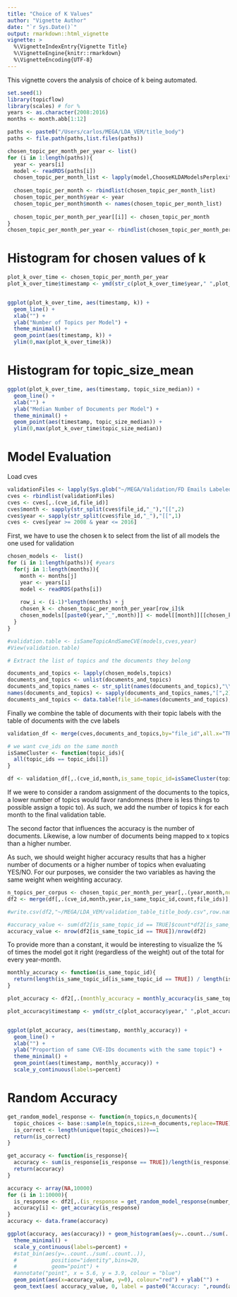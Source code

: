 ```yaml
---
title: "Choice of K Values"
author: "Vignette Author"
date: "`r Sys.Date()`"
output: rmarkdown::html_vignette
vignette: >
  %\VignetteIndexEntry{Vignette Title}
  %\VignetteEngine{knitr::rmarkdown}
  %\VignetteEncoding{UTF-8}
---
```


This vignette covers the analysis of choice of k being automated. 

```r
set.seed(1)
library(topicflow)
library(scales) # for % 
years <- as.character(2008:2016)
months <- month.abb[1:12]
```


```r
paths <- paste0("/Users/carlos/MEGA/LDA_VEM/title_body")
paths <- file.path(paths,list.files(paths))

chosen_topic_per_month_per_year <- list()
for (i in 1:length(paths)){
  year <- years[i]
  model <- readRDS(paths[i])
  chosen_topic_per_month_list <- lapply(model,ChooseKLDAModelsPerplexity,10)
  
  chosen_topic_per_month <- rbindlist(chosen_topic_per_month_list)
  chosen_topic_per_month$year <- year
  chosen_topic_per_month$month <- names(chosen_topic_per_month_list)
  
  chosen_topic_per_month_per_year[[i]] <- chosen_topic_per_month
}
chosen_topic_per_month_per_year <- rbindlist(chosen_topic_per_month_per_year)
```

# Histogram for chosen values of k 

```r
plot_k_over_time <- chosen_topic_per_month_per_year
plot_k_over_time$timestamp <- ymd(str_c(plot_k_over_time$year," ",plot_k_over_time$month," ","1"))


ggplot(plot_k_over_time, aes(timestamp, k)) + 
  geom_line() + 
  xlab("") + 
  ylab("Number of Topics per Model") + 
  theme_minimal() +
  geom_point(aes(timestamp, k)) + 
  ylim(0,max(plot_k_over_time$k)) 
```

# Histogram for topic_size_mean

```r
ggplot(plot_k_over_time, aes(timestamp, topic_size_median)) + 
  geom_line() + 
  xlab("") + 
  ylab("Median Number of Documents per Model") + 
  theme_minimal() +
  geom_point(aes(timestamp, topic_size_median)) + 
  ylim(0,max(plot_k_over_time$topic_size_median)) 
```

# Model Evaluation

Load cves 

```r
validationFiles <- lapply(Sys.glob("~/MEGA/Validation/FD Emails Labeled with CVE ID/*.csv"), fread)
cves <- rbindlist(validationFiles)
cves <- cves[,.(cve_id,file_id)]
cves$month <- sapply(str_split(cves$file_id,"_"),"[[",2)
cves$year <- sapply(str_split(cves$file_id,"_"),"[[",1)
cves <- cves[year >= 2008 & year <= 2016]
```

First, we have to use the chosen k to select from the list of all models the one used for validation

```r
chosen_models <-  list()
for (i in 1:length(paths)){ #years
  for(j in 1:length(months)){
    month <- months[j]
    year <- years[i]
    model <- readRDS(paths[i])
    
    row_i <- (i-1)*length(months) + j
    chosen_k <- chosen_topic_per_month_per_year[row_i]$k 
    chosen_models[[paste0(year,"_",month)]] <- model[[month]][[chosen_k]]
  }
}
```


```r
#validation.table <- isSameTopicAndSameCVE(models,cves,year)
#View(validation.table)

# Extract the list of topics and the documents they belong 

documents_and_topics <- lapply(chosen_models,topics)
documents_and_topics <- unlist(documents_and_topics)
documents_and_topics_names <- str_split(names(documents_and_topics),"\\.")
names(documents_and_topics) <- sapply(documents_and_topics_names,"[",2)
documents_and_topics <- data.table(file_id=names(documents_and_topics),topic_id=documents_and_topics)
```

Finally we combine the table of documents with their topic labels with the table of documents with the cve labels

```r
validation_df <- merge(cves,documents_and_topics,by="file_id",all.x="TRUE") #there should be no NAs as we should have all documents collected by the crawler and because no documents are filtered. The only case of NA would be if CVE would reference a document (email) that ended up filtered out, which is unlikely. 

# we want cve_ids on the same month
isSameCluster <- function(topic_ids){
  all(topic_ids == topic_ids[1])
}

df <- validation_df[,.(cve_id,month,is_same_topic_id=isSameCluster(topic_id),count=length(file_id),file_ids=str_c(file_id, collapse = ", ")),by=c("cve_id","month","year")][count >= 2]

```

If we were to consider a random assignment of the documents to the topics, a lower number of topics would favor randomness (there is less things to possible assign a topic to). As such, we add the number of topics k for each month to the final validation table. 

The second factor that influences the accuracy is the number of documents. Likewise, a low number of documents being mapped to x topics than a higher number. 

As such, we should weight higher accuracy results that has a higher number of documents or a higher number of topics when evaluating YES/NO. For our purposes, we consider the two variables as having the same weight when weighting accuracy. 

```r
n_topics_per_corpus <- chosen_topic_per_month_per_year[,.(year,month,number_of_topics_for_the_corpus=k)]
df2 <- merge(df[,.(cve_id,month,year,is_same_topic_id,count,file_ids)],n_topics_per_corpus,all.x=TRUE,by=c("year","month")) #There should be no NA

#write.csv(df2,"~/MEGA/LDA_VEM/validation_table_title_body.csv",row.names=FALSE)

#accuracy_value <- sum(df2[is_same_topic_id == TRUE]$count*df2[is_same_topic_id == TRUE]$number_of_topics_for_the_corpus) / sum((df2$count*df2$number_of_topics_for_the_corpus))
accuracy_value <- nrow(df2[is_same_topic_id == TRUE])/nrow(df2)
```

To provide more than a constant, it would be interesting to visualize the % of times the model got it right (regardless of the weight) out of the total for every year-month. 

```r
monthly_accuracy <- function(is_same_topic_id){
  return(length(is_same_topic_id[is_same_topic_id == TRUE]) / length(is_same_topic_id))
}

plot_accuracy <- df2[,.(monthly_accuracy = monthly_accuracy(is_same_topic_id)),by=c("year","month")]

plot_accuracy$timestamp <- ymd(str_c(plot_accuracy$year," ",plot_accuracy$month," ","1"))


ggplot(plot_accuracy, aes(timestamp, monthly_accuracy)) + 
  geom_line() + 
  xlab("") + 
  ylab("Proportion of same CVE-IDs documents with the same topic") + 
  theme_minimal() +
  geom_point(aes(timestamp, monthly_accuracy)) + 
  scale_y_continuous(labels=percent)
```

# Random Accuracy 

```r

get_random_model_response <- function(n_topics,n_documents){
  topic_choices <- base::sample(n_topics,size=n_documents,replace=TRUE)    
  is_correct <- length(unique(topic_choices))==1  
  return(is_correct)
}

get_accuracy <- function(is_response){
  accuracy <- sum(is_response[is_response == TRUE])/length(is_response)
  return(accuracy)
}

accuracy <- array(NA,10000)
for (i in 1:10000){
  is_response <- df2[,.(is_response = get_random_model_response(number_of_topics_for_the_corpus,count)),by=1:nrow(df2)]$is_response
  accuracy[i] <- get_accuracy(is_response)
}
accuracy <- data.frame(accuracy)
```

```r
ggplot(accuracy, aes(accuracy)) + geom_histogram(aes(y=..count../sum(..count..)),bins=20) + 
  theme_minimal() + 
  scale_y_continuous(labels=percent) + 
  #stat_bin(aes(y=..count../sum(..count..)),
  #           position="identity",bins=20, 
  #           geom="point") + 
  #annotate("point", x = 5.6, y = 3.9, colour = "blue")
  geom_point(aes(x=accuracy_value, y=0), colour="red") + ylab("") + 
  geom_text(aes( accuracy_value, 0, label = paste0("Accuracy: ",round(accuracy_value,3)), vjust = -1),colour = "red", size = 3,show.legend=FALSE)
```

